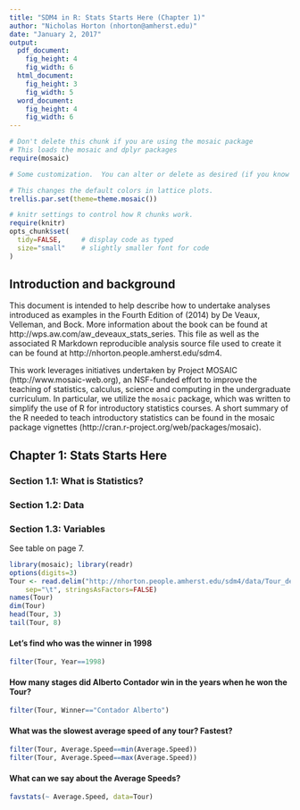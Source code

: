 ```yaml
---
title: "SDM4 in R: Stats Starts Here (Chapter 1)"
author: "Nicholas Horton (nhorton@amherst.edu)"
date: "January 2, 2017"
output: 
  pdf_document:
    fig_height: 4
    fig_width: 6
  html_document:
    fig_height: 3
    fig_width: 5
  word_document:
    fig_height: 4
    fig_width: 6
---
```



```r
# Don't delete this chunk if you are using the mosaic package
# This loads the mosaic and dplyr packages
require(mosaic)
```

```r
# Some customization.  You can alter or delete as desired (if you know what you are doing).

# This changes the default colors in lattice plots.
trellis.par.set(theme=theme.mosaic())  

# knitr settings to control how R chunks work.
require(knitr)
opts_chunk$set(
  tidy=FALSE,     # display code as typed
  size="small"    # slightly smaller font for code
)
```

## Introduction and background 

This document is intended to help describe how to undertake analyses introduced 
as examples in the Fourth Edition of \emph{Stats: Data and Models} (2014) by De Veaux, Velleman, and Bock.
More information about the book can be found at http://wps.aw.com/aw_deveaux_stats_series.  This
file as well as the associated R Markdown reproducible analysis source file used to create it can be found at http://nhorton.people.amherst.edu/sdm4.

This work leverages initiatives undertaken by Project MOSAIC (http://www.mosaic-web.org), an NSF-funded effort to improve the teaching of statistics, calculus, science and computing in the undergraduate curriculum. In particular, we utilize the `mosaic` package, which was written to simplify the use of R for introductory statistics courses. A short summary of the R needed to teach introductory statistics can be found in the mosaic package vignettes (http://cran.r-project.org/web/packages/mosaic).

## Chapter 1: Stats Starts Here

### Section 1.1: What is Statistics?
### Section 1.2: Data
### Section 1.3: Variables

See table on page 7.

```r
library(mosaic); library(readr)
options(digits=3)
Tour <- read.delim("http://nhorton.people.amherst.edu/sdm4/data/Tour_de_France_2014.txt", 
    sep="\t", stringsAsFactors=FALSE)
names(Tour)
dim(Tour)
head(Tour, 3)
tail(Tour, 8)
```

#### Let's find who was the winner in 1998

```r
filter(Tour, Year==1998)
```

#### How many stages did Alberto Contador win in the years when he won the Tour?

```r
filter(Tour, Winner=="Contador Alberto")
```

#### What was the slowest average speed of any tour?  Fastest?
```r
filter(Tour, Average.Speed==min(Average.Speed))
filter(Tour, Average.Speed==max(Average.Speed))
```

#### What can we say about the Average Speeds?

```r
favstats(~ Average.Speed, data=Tour)
```
